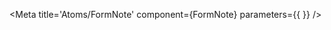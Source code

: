 
<Meta title='Atoms/FormNote' component={FormNote} parameters={{ }} />

<Title of={FormNote} />

> *This component is categorized as an atom.*

## Description
<Description of={FormNote} />

## Stories

### Default
<Canvas>
  <Story name='Default'>
    {{
      components: { FormNote },
      template: `
        <FormNote :type="typeKnob">
          {{ noteKnob }}
        </FormNote>
      `,
      props: {
        noteKnob: {
          type: String,
          default: text('Label', 'An error occurred, please try again later.')
        },
        typeKnob: {
          type: String,
          default: radios(
            'Type',
            {
              Neutral: 'neutral',
              Error: 'error',
              Success: 'success'
            },
            'neutral'
          )
        }
      }
    }}
  </Story>
</Canvas>

## I/O
<ArgsTable of={FormNote} />
